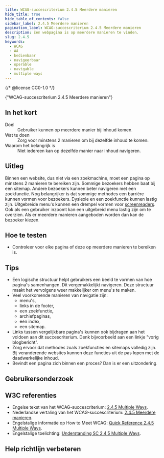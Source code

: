 ```yaml
---
title: WCAG-succescriterium 2.4.5 Meerdere manieren
hide_title: true
hide_table_of_contents: false
sidebar_label: 2.4.5 Meerdere manieren
pagination_label: WCAG-succescriterium 2.4.5 Meerdere manieren
description: Een webpagina is op meerdere manieren te vinden.
slug: 2.4.5
keywords:
  - WCAG
  - AA
  - bedienbaar
  - navigeerbaar
  - operable
  - navigable
  - multiple ways
---
```


{/* @license CC0-1.0 */}


<WcagHeadingGroup level={1} conformanceLevel="Niveau AA">
  {"WCAG-succescriterium 2.4.5 Meerdere manieren"}
</WcagHeadingGroup>

## In het kort

<dl>
  <div class="dl__item">
    <dt class="dl__term">Doel</dt>
    <dd class="dl__definition">Gebruiker kunnen op meerdere manier bij inhoud komen.</dd>
  </div>
  <div class="dl__item">
    <dt class="dl__term">Wat te doen</dt>
    <dd class="dl__definition">Zorg voor minstens 2 manieren om bij dezelfde inhoud te komen.</dd>
  </div>
  <div class="dl__item">
    <dt class="dl__term">Waarom het belangrijk is</dt>
    <dd class="dl__definition">Niet iedereen kan op dezelfde manier naar inhoud navigeren.</dd>
  </div>
</dl>

## Uitleg

<Summary />

Binnen een website, dus niet via een zoekmachine, moet een pagina op minstens 2 manieren te bereiken zijn. Sommige bezoekers hebben baat bij een sitemap. Andere bezoekers kunnen beter navigeren met een zoekfunctie.
Nog belangrijker is dat sommige methodes een barrière kunnen vormen voor bezoekers. Dyslexie en een zoekfunctie kunnen lastig zijn. Uitgebreide menu's kunnen een drempel vormen voor [screenreaders](/woordenlijst/#screenreader). Ook als een gebruiker inzoomt kan een uitgebreid menu lastig zijn om te overzien.
Als er meerdere manieren aangeboden worden dan kan de bezoeker kiezen.

## Hoe te testen

- Controleer voor elke pagina of deze op meerdere manieren te bereiken is.

## Tips

- Een logische structuur helpt gebruikers een beeld te vormen van hoe pagina's samenhangen. Dit vergemakkelijkt navigeren. Deze structuur maakt het vervolgens weer makkelijker om menu's te maken.
- Veel voorkomende manieren van navigatie zijn:
  - menu's,
  - links in de footer,
  - een zoekfunctie,
  - archiefpaginas,
  - een index,
  - een sitemap.
- Links tussen vergelijkbare pagina's kunnen ook bijdragen aan het voldoen aan dit succescriterium. Denk bijvoorbeeld aan een linkje "vorig blogbericht".
- Zorg ervoor dat methodes zoals zoekfuncties en sitemaps volledig zijn. Bij veranderende websites kunnen deze functies uit de pas lopen met de daadwerkelijke inhoud.
- Bevindt een pagina zich binnen een proces? Dan is er een uitzondering.

## Gebruikersonderzoek

<CTAGebruikersonderzoek />

## W3C referenties

- Engelse tekst van het WCAG-succescriterium: [<span lang="en">2.4.5 Multiple Ways</span>](https://www.w3.org/TR/WCAG22/#multiple-ways).
- Nederlandse vertaling van het WCAG-succescriterium: [2.4.5 Meerdere manieren](https://www.w3.org/Translations/WCAG22-nl/#meerdere-manieren).
- Engelstalige informatie op <span lang="en">How to Meet WCAG</span>: [<span lang="en">Quick Reference 2.4.5 Multiple Ways</span>](https://www.w3.org/WAI/WCAG22/quickref/#multiple-ways).
- Engelstalige toelichting: [<span lang="en">Understanding SC 2.4.5 Multiple Ways</span>](https://www.w3.org/WAI/WCAG22/Understanding/multiple-ways.html).

<SpotlightSection>
  <Markdown omitH1 headinglevel={3}>
    <Disclaimer />
  </Markdown>
</SpotlightSection>

## Help richtlijn verbeteren

<Markdown omitH1 headinglevel={3}>
  <WCAGFooterInfo />
</Markdown>
